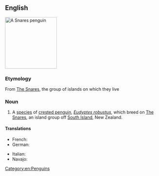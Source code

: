 ==English==
{{wikipedia|Snares Penguin}}
[[Image:SnaresPenguin (Mattern) large.jpg|170px|right|thumb|A Snares penguin]]
{{wikispecies|Eudyptes robustus}}

===Etymology===
From [[w:The Snares|The Snares]], the group of islands on which they live

===Noun===
{{en-noun}}

# A [[species]] of [[crested penguin]], ''[[Eudyptes robustus]]'', which breed on [[w:The Snares|The Snares]], an island group off [[South Island]], New Zealand.

====Translations====
{{trans-top|Penguin}}
* French: {{t+|fr|gorfou des Snares|m}}
* German: {{t+|de|Snaresinselpinguin|m}}
{{trans-mid}}
* Italian: {{t|it|pinguino delle Snares|m}}
* Navajo: {{t|nv|Shádiʼááhjí Łeesdísí Bikéyahdę́ę́ʼ tsídii naʼałkʼaiʼí}}
{{trans-bottom}}
[[Category:en:Penguins]]